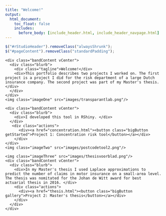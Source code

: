 ```yaml
---
title: "Welcome!"
output:
  html_document:
    toc_float: false
    includes:
      before_body: [include_header.html, include_header_navpage.html]
---
```



```js
$("#rStudioHeader").removeClass("alwaysShrunk");
$("#pageContent").removeClass("standardPadding");
```


<!--html_preserve-->

<div id="homeContent">
  <div class="band full blue first rightText">
    <div class="bandContent vCenter">
      <div class="blurb">
        <div class="tagline">Welcome!</div>
        <div>This portfolio describes two projects I worked on. The first project is a project I did for the risk department of a large Dutch insurance company. The second project was part of my Master's thesis.</div>
      </div>
    </div>
    <img class="imageOne" src="images/transparantlab.png"/>
  </div>
  <div class="band full gray1 second leftText">
    <div class="bandContent vCenter">
      <div class="blurb">
        <div>I developed this tool in RShiny. </div>
      </div>
       <div class="actions">
          <div><a href="concentration.html"><button class="bigButton getStarted">Project 1: Concentration risk tool</button></a></div>
        </div>
    </div>
    <img class="imageTwo" src="images/postcodetool2.png"/>
  </div>

  <div class="band full third rightText">
    <img class="imageThree" src="images/thesisvoorblad.png"/>
    <div class="bandContent vCenter">
      <div class="blurb">
        <div>In my Master's thesis I used Laplace approximations to predict the number of claims in motor insurance on a small-area level. The thesis was nomitated for the Johan de Witt award for best actuarial thesis in 2016. </div>
        <div class="actions">
          <div><a href="thesis.html"><button class="bigButton gallery">Project 2: Master's thesis</button></a></div>
        </div>
      </div>
    </div>
  </div>
</div>

<!--/html_preserve-->






